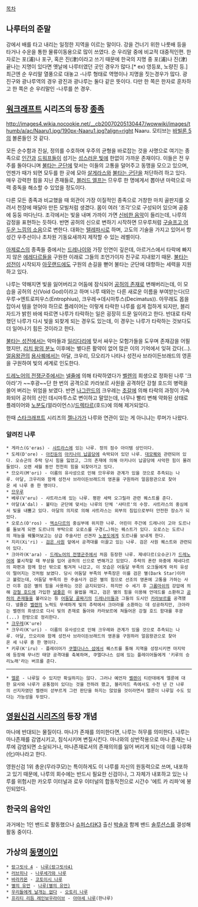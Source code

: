 [[목차]]

== 나루터의 준말 ==

강에서 배를 타고 내리는 일정한 지역을 이르는 말이다. 강을 건너기 위한 나룻배 등을 타거나 수운을 통한 물류이동용으로 많이 쓰였다. 순 우리말 중에 비교적 대중적인편. 한자로는 포(浦)나 포구, 혹은 진(津)이라고 쓰기 때문에 한국의 지명 중 포(浦)나 진(津) 끝나는 지명이 있다면 옛날에 나루터였던 곳인 경우가 많다.[* ex) 영등포, 노량진 등.] 최근엔 순 우리말 열풍으로 대놓고 -나루 형태로 역명이나 지명을 짓는경우가 많다. 광진구와 광나루역의 경우 광진과 광나루는 둘다 같은 뜻이다. 다만 한 쪽은 한자로 훈차하고 한 쪽은 순 우리말인 -나루를 쓴 경우.

== [[워크래프트]] 시리즈의 등장 [[워크래프트/종족|종족]] ==
http://images4.wikia.nocookie.net/__cb20070205130447/wowwiki/images/thumb/a/ac/Naaru1.jpg/190px-Naaru1.jpg?align=right Naaru. 모티브는 [[바빌론 5]]의 볼론들인 것 같다.

모든 순수함과 진실, 정의를 수호하며 우주의 균형을 바로잡는 것을 사명으로 여기는 종족으로 [[인간(워크래프트)|인간]]과 [[드워프(워크래프트)|드워프]]들이 섬기는 [[성스러운 빛]]에 한없이 가까운 존재이다. 이들은 전 우주를 돌아다니며 [[불타는 군단]]에 맞서는 이들의 고통을 덜어주고 동맹을 모으고 있으며, 언젠가 때가 되면 모두를 한 곳에 모아 [[살게라스]]와 [[불타는 군단]]을 처단하려 하고 있다. 매우 강력한 힘을 지닌 존재들로, [[블러드 엘프]]는 므우루 한 명에게서 뽑아낸 마력으로 마력 중독을 해소할 수 있었을 정도이다.

다른 모든 종족과 비교했을 때 외관이 가장 이질적인 종족으로 거창한 마치 골판지를 오려서 천장에 매달아 만든 모빌처럼 생겼다. 몸이 여러 '조각'으로 구성되어 있으며 공중에 둥둥 떠다닌다. 조각에서는 빛을 내며 가까이 가면 [http://www.youtube.com/watch?v=Gl5_IoSzEyU 신비한 음악]이 들리는데, 나루의 감정을 표현하는 듯하다. 반면 공허의 신으로 변하기 시작하면 므우루처럼 [http://www.youtube.com/watch?v=SYombOgsI3o 구슬프고 어두운 느낌의 소음]으로 변한다. 대화는 [[텔레파시]]로 하며, 고도의 기술을 가지고 있어서 항성간 우주선이나 초차원 기동요새까지 제작할 수 있는 레벨이다.

[[아제로스]]의 종족들 중에서는 [[드레나이]]와 가장 인연이 깊은데, 아르거스에서 타락에 빠지지 않은 [[에레다르]]들을 구원한 이래로 그들의 조언가이자 친구로 지내왔기 때문. [[불타는 성전]]이 시작되자 [[아웃랜드]]에도 구원의 손길을 뻗어 불타는 군단에 대항하는 세력을 지원하고 있다.

나루는 약해지면 빛을 잃어버리고 어둠에 잠식되어 [[공허방랑자|공허의 존재]]로 변해버리는데, 이 모습을 공허의 신(Void God)이라고 하며 나루 때와는 다른 새로운 이름을 부여받는다(므우루→엔트로피우스(Entrophius), 크우레→데시마투스(Decimatus)). 아무래도 몹을 잡아서 템을 얻어야 하므로 플레이어는 이렇게 타락한 나루를 쉽게 접하게 되지만, 블리자드가 밝힌 바에 따르면 나루가 타락하는 일은 굉장히 드문 일이라고 한다. 반대로 타락했던 나루가 다시 빛을 되찾게 되는 경우도 있는데, 이 경우는 나루가 타락하는 것보다도 더 일어나기 힘든 것이라고 한다.

[[불타는 성전]]에서는 악마들과 [[일리다리]]에 맞서 싸우는 모험가들을 도우며 존재감을 어필했지만, [[리치 왕의 분노]] 이후에는 별다른 활약이 없어 많은 이의 기억에서 잊혀 갔다(…). [[얼음왕관]]의 [[용사퀘]]에서는 아달, 크우리, 므오리가 나타나 성전사 브라이든브래드의 영혼을 구원하여 빛의 세계로 인도한다.

[[드레노어의 전쟁군주]]에서는 [[넬쥴]]에 의해 타락하였다가 [[벨렌]]의 희생으로 정화된 나루 '크아라'가 ~~후광~~단 한 번의 공격으로 카라보르 사원을 공격하던 강철 호드의 병력을 쓸어 버리는 위엄을 보였다. 반면 [[나그란드]]의 크우레는 [[초갈]]에 의해 타락의 과정이 가속화되어 공허의 신인 데시마투스로 변이하고 말았는데, 너무나 빨리 변해 약화된 상태로 플레이어와 [[노분도]](얼라이언스)/[[드렉타르]](호드)에 의해 제거되었다.

한때 [[스타크래프트]] 시리즈의 [[젤나가]]가 나루와 연관이 있는 게 아니냐는 루머가 나왔다.

=== 알려진 나루 ===
 * 게라스(G'eras) - [[샤트라스]]에 있는 나루. 정의 점수 아이템 상인이다.
 * 도레(D'ore) - [[아킨둔]]의 [[아키나이 납골당]]에 속박되어 있던 나루. [[대모퀘]]와 관련되어 있다. 오슈군의 추락 당시 힘을 잃었고, 그의 존재에 의해 아키나이 납골당에 사악한 힘이 몰려들었다. 오랜 세월 동안 천천히 힘을 되찾아가고 있다.
 * 므오리(M'ori) - 이름의 유사성으로 인해 므우루와 관계가 있을 것으로 추측되는 나루. 아달, 크우리와 함께 성전사 브라이든브래드의 영혼을 구원하러 얼음왕관으로 찾아온 세 나루 중 한 명이다.
 * [[므우루]]
 * 베루(V'eru) - 샤트라스에 있는 나루. 평판 세력 오그릴라 관련 퀘스트를 준다.
 * 아달(A'dal) - 불타는 군단에 맞서는 나루의 단체 '샤타르'의 수장. 샤트라스의 중심에서 빛을 내뿜고 있다. 아달의 의지로 의해 샤트라스는 외부의 침입으로부터 안전한 장소가 되었다.
 * 오로스(O'ros) - [[엑소다르]]의 중심부에 위치한 나루. 어린이 주간에 드레나이 고아 도르나를 돌보게 되면 도르나의 부탁으로 오로스를 구경(…)하는 퀘스트가 있다. 오로스는 도르나의 재능을 꿰뚫어보고는 상급 주술사인 선견자 [[노분도]]에게 도르나를 보내게 한다.
 * 지리(Xi'ri) - [[검은 사원]] 앞에서 공격대를 이끌고 있는 나루. 검은 사원 퀘스트와 관련되어 있다.
 * 크아라(K'ara) - [[드레노어의 전쟁군주]]에서 처음 등장한 나루. 제네다르(오슈군)가 [[드레노어]]에 불시착할 때 부상을 입어 공허의 신으로 변해가고 있었다. 추락의 혼란 와중에 제네다르의 파편과 함께 함선 밖으로 튕겨져 나갔고, 이 모습은 어둠달 부족의 오크들에게 마치 유성이 떨어지는 것처럼 보였다. 당시 어둠달 부족의 부족장은 이를 검은 별(Dark Star)이라고 불렀는데, 어둠달 부족의 한 주술사가 검은 별의 힘으로 선조의 영혼에 고통을 가하는 사건 이후 검은 별의 힘을 사용하는 것은 금지되었다. 하지만 수 세기 후 [[그롬마쉬]]의 강압에 의해 [[강철 호드]]에 가입한 [[넬쥴]]은 이 율법을 깨고, 검은 별의 힘을 이용해 언데드를 소환하고 [[공허방랑자|공허의 존재들]]을 불러오는 등 [[어둠달 골짜기]]의 [[드레나이]]들과 그들의 도시인 [[카라보르]]를 공격했다. 넬쥴은 [[벨렌]]의 노력도 무색하게 빛의 추락에서 크아라를 소환하는 데 성공하지만, 크아라는 벨렌의 희생으로 다시 빛의 존재로 돌아와 카라보르에 쳐들어온 강철 호드 함대를 후광(...) 한방으로 정리한다.
 * [[크우레]](K'ure)
 * 크우리(K'uri) - 이름의 유사성으로 인해 크우레와 관계가 있을 것으로 추측되는 나루. 아달, 므오리와 함께 성전사 브라이든브래드의 영혼을 구원하러 얼음왕관으로 찾아온 세 나루 중 한 명이다.
 * 키루(K'iru) - 플레이어가 [[쿠엘다나스 섬]]에서 퀘스트를 통해 지역을 성장시키면 마지막에 등장해 무너진 태양 공격대를 축복하며, 쿠엘다나스 섬에 있는 플레이어들에게 '키루의 승리노래'라는 버프를 준다.
----
 * [[엘룬]] - 나루일 수 있지만 확실하지는 않다. 그러나 예언자 [[벨렌]]이 티란데에게 엘룬에 대한 묘사와 나루가 공통점이 있다는 것을 전하려 했고, 블리자드 측에서도 수천 년 간 나루의 선지자였던 벨렌이 섣부르게 그런 판단을 하지는 않았을 것이라면서 엘룬이 나루일 수도 있다는 가능성을 두었다.

== [[영원신검 시리즈]]의 등장 개념 ==
마나에 반대되는 물질이다. 마나가 존재를 의미한다면, 나루는 허무를 의미한다. 나루는 마나존재를 감염시키고, 침식시키며 변질시킨다. 마나와의 상반작용으로 마나 존재는 나루에 감염되면 소실되거나, 마나존재로서의 존재의의를 잃어 버리게 되는데 이를 나루화(化)마나라고 한다.

영원신검 1위 총운(무라쿠모)는 특이하게도 이 나루를 자신의 원동력으로 쓰며, 내포하고 있기 때문에, 나루의 회수에는 반드시 필요한 신검이나, 그 자체가 내포하고 있는 나루를 위험시한 카오루 이터널과 로우 이터널의 합동작전으로 시간수 '에트 카 리파'에 봉인되었다. 

== 한국의 음악인 ==
과거에는 1인 밴드로 활동했으나 [[슈퍼스타K3]] 출신 [[박솔]]과 함께 밴드 [[솔루션스]]를 결성해 활동 중이다.

== 가상의 [[동명이인]] ==
 * [[랑그릿사 4]] - [[나루(랑그릿사4)]]
 * [[러브히나]] - [[나루세가와 나루]]
 * [[바라카몬]] - [[코토이시 나루]]
 * [[별의 유언]] - [[나루(별의 유언)]]
 * [[우리들에게 날개는 없다]] - [[오토리 나루]]
 * [[프리티 리듬 레인보우라이브]] - [[아야세 나루]](한나루)
